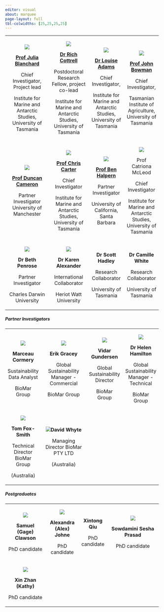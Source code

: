 ```yaml
---
editor: visual
about: marquee
page-layout: full
tbl-colwidths: [25,25,25,25]
---
```


+:--------------------------------------------------------------------------------------:+:---------------------------------------------------------------------------:+:----------------------------------------------------------------------:+:------------------------------------------------------------------:+
| ![](photos/People/Julia-Blanchard-w-SRL.jpeg)                                          | ![](photos/People/2022-05-07%2010.38.19.jpeg)                               | ![](photos/People/Louise-Adams.jpeg)                                   | ![](photos/People/John%20photo%202019.jpeg)                        |
|                                                                                        |                                                                             |                                                                        |                                                                    |
| [**Prof Julia Blanchard**](https://discover.utas.edu.au/Julia.Blanchard)               | [**Dr Rich Cottrell**](https://discover.utas.edu.au/RichardStuart.Cottrell) | [**Dr Louise Adams**](https://discover.utas.edu.au/Louise.Adams/about) | [**Prof John Bowman**](https://discover.utas.edu.au/John.Bowman)   |
|                                                                                        |                                                                             |                                                                        |                                                                    |
| Chief Investigator, Project lead                                                       | Postdoctoral Research Fellow, project co-lead                               | Chief Investigator,                                                    | Chief Investigator,                                                |
|                                                                                        |                                                                             |                                                                        |                                                                    |
| Institute for Marine and Antarctic Studies, University of Tasmania                     | Institute for Marine and Antarctic Studies, University of Tasmania          | Institute for Marine and Antarctic Studies, University of Tasmania     | Tasmanian Institute of Agriculture, University of Tasmania         |
+----------------------------------------------------------------------------------------+-----------------------------------------------------------------------------+------------------------------------------------------------------------+--------------------------------------------------------------------+
| ![](photos/People/dunc_Cam.jpeg)                                                       | ![](photos/People/chris-carter.jpeg)                                        | ![](photos/People/Ben5.jpeg)                                           | ![](photos/People/Catriona%20Website%20shot.jpeg)                  |
|                                                                                        |                                                                             |                                                                        |                                                                    |
| [**Prof Duncan Cameron**](https://research.manchester.ac.uk/en/persons/duncan-cameron) | [**Prof Chris Carter**](https://discover.utas.edu.au/Chris.Carter)          | [**Prof Ben Halpern**](https://bren.ucsb.edu/people/ben-halpern)       | Prof Catriona McLeod                                               |
|                                                                                        |                                                                             |                                                                        |                                                                    |
| Partner Investigator University of Manchester                                          | Chief Investigator                                                          | Partner Investigator                                                   | Chief Investigator                                                 |
|                                                                                        |                                                                             |                                                                        |                                                                    |
|                                                                                        | Institute for Marine and Antarctic Studies, University of Tasmania          | University of California, Santa Barbara                                | Institute for Marine and Antarctic Studies, University of Tasmania |
+----------------------------------------------------------------------------------------+-----------------------------------------------------------------------------+------------------------------------------------------------------------+--------------------------------------------------------------------+
| ![](photos/People/Beth%20Penrose.jpeg)                                                 | ![](photos/People/Karen October 23.jpeg)                                    | **Dr Scott Hadley**                                                    | **Dr Camille White**                                               |
|                                                                                        |                                                                             |                                                                        |                                                                    |
| **Dr Beth Penrose**                                                                    | **Dr Karen Alexander**                                                      | Research Collaborator                                                  | Research Collaborator                                              |
|                                                                                        |                                                                             |                                                                        |                                                                    |
| Partner Investigator                                                                   | International Collaborator                                                  | University of Tasmania                                                 | University of Tasmania                                             |
|                                                                                        |                                                                             |                                                                        |                                                                    |
| Charles Darwin University                                                              | Heriot Watt University                                                      |                                                                        |                                                                    |
+----------------------------------------------------------------------------------------+-----------------------------------------------------------------------------+------------------------------------------------------------------------+--------------------------------------------------------------------+

##### Partner Investigators

+:---------------------------------------:+:-------------------------------------------------------------:+:----------------------------------------------:+:-----------------------------------------:+
| ![](photos/People/Marceau_biomar.jpeg)  | ![](photos/People/Erik%20Gracey%20Profile%20Picture%202.jpeg) | ![](photos/People/Vidar_Gundersen_biomar.jpeg) | ![](photos/People/Helen_biomar.jpeg)      |
|                                         |                                                               |                                                |                                           |
| **Marceau Cormery**                     | **Erik Gracey**                                               | **Vidar Gundersen**                            | **Dr Helen Hamilton**                     |
|                                         |                                                               |                                                |                                           |
| Sustainability Data Analyst             | Global Sustainability Manager - Commercial                    | Global Sustainability Director                 | Global Sustainability Manager - Technical |
|                                         |                                                               |                                                |                                           |
| BioMar Group                            | BioMar Group                                                  | BioMar Group                                   | BioMar Group                              |
+-----------------------------------------+---------------------------------------------------------------+------------------------------------------------+-------------------------------------------+
| ![](photos/People/TomFox-Smith_bw.jpeg) | ![](photos/People/David_Whyte_Biomar.jpeg)**David Whyte**     |                                                |                                           |
|                                         |                                                               |                                                |                                           |
| **Tom Fox-Smith**                       | Managing Director BioMar PTY LTD                              |                                                |                                           |
|                                         |                                                               |                                                |                                           |
| Technical Director BioMar Group         | (Australia)                                                   |                                                |                                           |
|                                         |                                                               |                                                |                                           |
| (Australia)                             |                                                               |                                                |                                           |
+-----------------------------------------+---------------------------------------------------------------+------------------------------------------------+-------------------------------------------+

##### Postgraduates

+:-------------------------------------:+:------------------------------:+:------------------:+:-------------------------------------------------:+
| ![](photos/People/gage_headshot.jpeg) | ![](photos/People/AJohne.jpeg) | **Xintong Qiu**    | ![](photos/People/Inspiring_women_2022_0370.jpeg) |
|                                       |                                |                    |                                                   |
| **Samuel (Gage) Clawson**             | **Alexandra (Alex) Johne**     | PhD candidate      | **Sowdamini Sesha Prasad**                        |
|                                       |                                |                    |                                                   |
| PhD candidate                         | PhD candidate                  |                    | PhD candidate                                     |
+---------------------------------------+--------------------------------+--------------------+---------------------------------------------------+
| ![](photos/People/Xin%20Zhan.jpeg)    |                                |                    |                                                   |
|                                       |                                |                    |                                                   |
| **Xin Zhan (Kathy)**                  |                                |                    |                                                   |
|                                       |                                |                    |                                                   |
| PhD candidate                         |                                |                    |                                                   |
+---------------------------------------+--------------------------------+--------------------+---------------------------------------------------+
